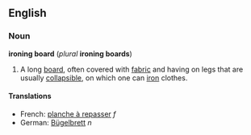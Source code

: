 ==English==
===Noun===
'''ironing board''' (''plural'' '''ironing boards''')

#A long [[board]], often covered with [[fabric]] and having on legs that are usually [[collapsible]], on which one can [[iron]] clothes.

====Translations====
*French: [[planche à repasser]] ''f''
*German: [[Bügelbrett]] ''n''